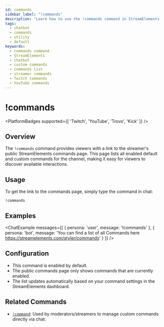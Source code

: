 ```yaml
---
id: commands
sidebar_label: "!commands"
description: "Learn how to use the !commands command in StreamElements chatbot to display a link to the creator's public commands list page."
tags:
  - chatbot
  - commands
  - utility
  - default
keywords:
  - commands command
  - StreamElements
  - chatbot
  - custom commands
  - commands list
  - streamer commands
  - Twitch commands
  - YouTube commands
---
```



# !commands

<PlatformBadges supported={[ 'Twitch', 'YouTube', 'Trovo', 'Kick' ]} />

## Overview

The `!commands` command provides viewers with a link to the streamer's public StreamElements commands page. This page lists all enabled default and custom commands for the channel, making it easy for viewers to discover available interactions.

## Usage

To get the link to the commands page, simply type the command in chat:

```streamelements
!commands
```

## Examples

<ChatExample messages={[
  { persona: 'user', message: '!commands' },
  { persona: 'bot', message: 'You can find a list of all Commands here https://streamelements.com/styler/commands' }
]} />

## Configuration

*   This command is enabled by default.
*   The public commands page only shows commands that are currently enabled.
*   The list updates automatically based on your command settings in the StreamElements dashboard.

## Related Commands

*   [`!command`](command.mdx): Used by moderators/streamers to manage custom commands directly via chat.
